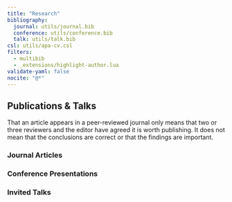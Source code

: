 ```yaml
---
title: "Research"
bibliography:
  journal: utils/journal.bib
  conference: utils/conference.bib
  talk: utils/talk.bib
csl: utils/apa-cv.csl
filters:
  - multibib
  - _extensions/highlight-author.lua
validate-yaml: false
nocite: "@*"
---
```


## Publications & Talks

That an article appears in a peer-reviewed journal only means that two or three reviewers and the editor have agreed it is worth publishing. It does not mean that the conclusions are correct or that the findings are important.


### Journal Articles

::: {#refs-journal}
:::

### Conference Presentations

::: {#refs-conference}
:::

### Invited Talks

::: {#refs-talk}
:::
